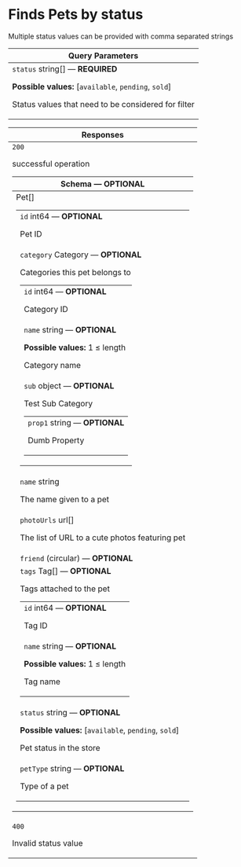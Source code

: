# Finds Pets by status



Multiple status values can be provided with comma separated strings

<table style={{"display":"table","width":"100%"}}><thead><tr><th style={{"textAlign":"left"}}>Query Parameters</th></tr></thead><tbody><tr><td><code>status</code><span style={{"opacity":"0.6"}}> string[]</span><span style={{"opacity":"0.6"}}> — </span><strong style={{"fontSize":"var(--ifm-code-font-size)","color":"var(--openapi-required)"}}> REQUIRED</strong><div style={{"marginTop":"var(--ifm-table-cell-padding)"}}>

**Possible values:** [`available`, `pending`, `sold`]

</div><div style={{"marginTop":"var(--ifm-table-cell-padding)"}}>

Status values that need to be considered for filter

</div></td></tr></tbody></table><table style={{"display":"table","width":"100%"}}><thead><tr><th style={{"textAlign":"left"}}>Responses</th></tr></thead><tbody><tr><td><div style={{"display":"flex"}}><div style={{"marginRight":"var(--ifm-table-cell-padding)"}}><code>200</code></div><div>

successful operation

</div></div><div><table style={{"display":"table","width":"100%","marginTop":"var(--ifm-table-cell-padding)","marginBottom":"0px"}}><thead><tr><th style={{"textAlign":"left"}}>Schema <span style={{"opacity":"0.6"}}> — </span><strong style={{"fontSize":"var(--ifm-code-font-size)","color":"var(--openapi-optional)"}}> OPTIONAL</strong><div></div></th></tr></thead><tbody><tr><td><span style={{"opacity":"0.6"}}> Pet[]</span><table style={{"display":"table","width":"100%","marginTop":"var(--ifm-table-cell-padding)","marginBottom":"0px"}}><tbody><tr><td><code>id</code><span style={{"opacity":"0.6"}}> int64</span><span style={{"opacity":"0.6"}}> — </span><strong style={{"fontSize":"var(--ifm-code-font-size)","color":"var(--openapi-optional)"}}> OPTIONAL</strong><div style={{"marginTop":"var(--ifm-table-cell-padding)"}}>

Pet ID

</div></td></tr><tr><td><code>category</code><span style={{"opacity":"0.6"}}> Category</span><span style={{"opacity":"0.6"}}> — </span><strong style={{"fontSize":"var(--ifm-code-font-size)","color":"var(--openapi-optional)"}}> OPTIONAL</strong><div style={{"marginTop":"var(--ifm-table-cell-padding)"}}>

Categories this pet belongs to

</div><table style={{"display":"table","width":"100%","marginTop":"var(--ifm-table-cell-padding)","marginBottom":"0px"}}><tbody><tr><td><code>id</code><span style={{"opacity":"0.6"}}> int64</span><span style={{"opacity":"0.6"}}> — </span><strong style={{"fontSize":"var(--ifm-code-font-size)","color":"var(--openapi-optional)"}}> OPTIONAL</strong><div style={{"marginTop":"var(--ifm-table-cell-padding)"}}>

Category ID

</div></td></tr><tr><td><code>name</code><span style={{"opacity":"0.6"}}> string</span><span style={{"opacity":"0.6"}}> — </span><strong style={{"fontSize":"var(--ifm-code-font-size)","color":"var(--openapi-optional)"}}> OPTIONAL</strong><div style={{"marginTop":"var(--ifm-table-cell-padding)"}}>

**Possible values:** 1 ≤ length

</div><div style={{"marginTop":"var(--ifm-table-cell-padding)"}}>

Category name

</div></td></tr><tr><td><code>sub</code><span style={{"opacity":"0.6"}}> object</span><span style={{"opacity":"0.6"}}> — </span><strong style={{"fontSize":"var(--ifm-code-font-size)","color":"var(--openapi-optional)"}}> OPTIONAL</strong><div style={{"marginTop":"var(--ifm-table-cell-padding)"}}>

Test Sub Category

</div><table style={{"display":"table","width":"100%","marginTop":"var(--ifm-table-cell-padding)","marginBottom":"0px"}}><tbody><tr><td><code>prop1</code><span style={{"opacity":"0.6"}}> string</span><span style={{"opacity":"0.6"}}> — </span><strong style={{"fontSize":"var(--ifm-code-font-size)","color":"var(--openapi-optional)"}}> OPTIONAL</strong><div style={{"marginTop":"var(--ifm-table-cell-padding)"}}>

Dumb Property

</div></td></tr></tbody></table></td></tr></tbody></table></td></tr><tr><td><code>name</code><span style={{"opacity":"0.6"}}> string</span><div style={{"marginTop":"var(--ifm-table-cell-padding)"}}>

The name given to a pet

</div></td></tr><tr><td><code>photoUrls</code><span style={{"opacity":"0.6"}}> url[]</span><div style={{"marginTop":"var(--ifm-table-cell-padding)"}}>

The list of URL to a cute photos featuring pet

</div></td></tr><tr><td><code>friend</code><span style={{"opacity":"0.6"}}>  (circular)</span><span style={{"opacity":"0.6"}}> — </span><strong style={{"fontSize":"var(--ifm-code-font-size)","color":"var(--openapi-optional)"}}> OPTIONAL</strong></td></tr><tr><td><code>tags</code><span style={{"opacity":"0.6"}}> Tag[]</span><span style={{"opacity":"0.6"}}> — </span><strong style={{"fontSize":"var(--ifm-code-font-size)","color":"var(--openapi-optional)"}}> OPTIONAL</strong><div style={{"marginTop":"var(--ifm-table-cell-padding)"}}>

Tags attached to the pet

</div><table style={{"display":"table","width":"100%","marginTop":"var(--ifm-table-cell-padding)","marginBottom":"0px"}}><tbody><tr><td><code>id</code><span style={{"opacity":"0.6"}}> int64</span><span style={{"opacity":"0.6"}}> — </span><strong style={{"fontSize":"var(--ifm-code-font-size)","color":"var(--openapi-optional)"}}> OPTIONAL</strong><div style={{"marginTop":"var(--ifm-table-cell-padding)"}}>

Tag ID

</div></td></tr><tr><td><code>name</code><span style={{"opacity":"0.6"}}> string</span><span style={{"opacity":"0.6"}}> — </span><strong style={{"fontSize":"var(--ifm-code-font-size)","color":"var(--openapi-optional)"}}> OPTIONAL</strong><div style={{"marginTop":"var(--ifm-table-cell-padding)"}}>

**Possible values:** 1 ≤ length

</div><div style={{"marginTop":"var(--ifm-table-cell-padding)"}}>

Tag name

</div></td></tr></tbody></table></td></tr><tr><td><code>status</code><span style={{"opacity":"0.6"}}> string</span><span style={{"opacity":"0.6"}}> — </span><strong style={{"fontSize":"var(--ifm-code-font-size)","color":"var(--openapi-optional)"}}> OPTIONAL</strong><div style={{"marginTop":"var(--ifm-table-cell-padding)"}}>

**Possible values:** [`available`, `pending`, `sold`]

</div><div style={{"marginTop":"var(--ifm-table-cell-padding)"}}>

Pet status in the store

</div></td></tr><tr><td><code>petType</code><span style={{"opacity":"0.6"}}> string</span><span style={{"opacity":"0.6"}}> — </span><strong style={{"fontSize":"var(--ifm-code-font-size)","color":"var(--openapi-optional)"}}> OPTIONAL</strong><div style={{"marginTop":"var(--ifm-table-cell-padding)"}}>

Type of a pet

</div></td></tr></tbody></table></td></tr></tbody></table></div></td></tr><tr><td><div style={{"display":"flex"}}><div style={{"marginRight":"var(--ifm-table-cell-padding)"}}><code>400</code></div><div>

Invalid status value

</div></div><div></div></td></tr></tbody></table>